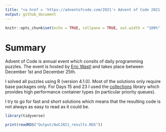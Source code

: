 ```yaml
---
title: "<a href = 'https://adventofcode.com/2021'> Advent of Code 2021 </a>"
output: github_document
---
```


```r
knitr::opts_chunk$set(echo = TRUE, collpase = TRUE, out.width = "100%")
```

# Summary

Advent of Code is annual event which consits of daily programming puzzles.
The event is hosted by [Eric Wastl](http://was.tl/) and takes place between December 1st and December 25th.

I solved all puzzles using R (version 4.1.0). Most of the solutions only require base packages only.
For Days 15 and 23 I used the [collections](https://cran.r-project.org/web/packages/collections/index.html) library which provides high performance container types (in particular priority queues). 

I try to go for fast and short solutions which means that the resulting 
code is not always as easy to read as it could be.


```r
library(tidyverse)

print(readRDS("Output/AoC2021_results.RDS"))
```

